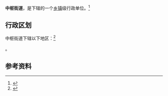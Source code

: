 {{中国乡级行政区|52/03/82/002/000}}

'''中枢街道'''，是{{PRC admin/fullname|52/03/82/002/000|3}}下辖的一个[[乡镇|乡镇]]级行政单位。<ref>{{PRC admin/ref sgc|{{PRC admin/parent|52/03/82/002/000}}}}</ref>

== 行政区划 ==

中枢街道下辖以下地区：<ref>{{PRC admin/ref sgc|52/03/82/002/000}}</ref>

{{PRC admin/children|52/03/82/002/000}}。

== 参考资料 ==

{{reflist}}

{{行政区划小作品}}
{{PRC admin/navcat|52/03/82/002/000}}